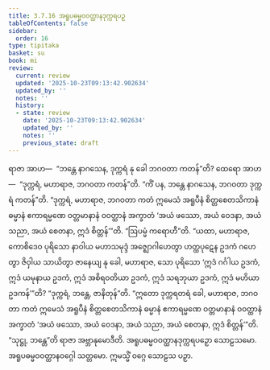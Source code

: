 ```yaml
---
title: 3.7.16 အရူပဓမ္မဝဝတ္ထာနဒုက္ကရပဉှ
tableOfContents: false
sidebar:
  order: 16
type: tipitaka
basket: su
book: mi
review:
  current: review
  updated: '2025-10-23T09:13:42.902634'
  updated_by: ''
  notes: ''
  history:
  - state: review
    date: '2025-10-23T09:13:42.902634'
    updated_by: ''
    notes: ''
    previous_state: draft
---
```



<ReviewStatus review={frontmatter.review} showDetails={true} />

<HypothesisAnnotation frontmatter={frontmatter} />

<DynamicBreadcrumb />

<Division number="109" book="mi" e="ch" v="28">

<Paragraph number="507" book="mi">
ရာဇာ အာဟ—  “ဘန္တေ နာဂသေန, ဒုက္ကရံ နု ခေါ ဘဂဝတာ ကတန်”တိ? ထေရော အာဟ—  “ဒုက္ကရံ, မဟာရာဇ, ဘဂဝတာ ကတန်”တိ. “ကိံ ပန, ဘန္တေ နာဂသေန, ဘဂဝတာ ဒုက္ကရံ ကတန်”တိ. “ဒုက္ကရံ, မဟာရာဇ, ဘဂဝတာ ကတံ ဣမေသံ အရူပီနံ စိတ္တစေတသိကာနံ ဓမ္မာနံ ဧကာရမ္မဏေ ဝတ္တမာနာနံ ဝဝတ္ထာနံ အက္ခာတံ ‘အယံ ဖဿော, အယံ ဝေဒနာ, အယံ သညာ, အယံ စေတနာ, ဣဒံ စိတ္တန်’”တိ.
</Paragraph>

<Paragraph number="508" book="mi">
“ဩပမ္မံ ကရောဟီ”တိ. “ယထာ, မဟာရာဇ, ကောစိဒေဝ ပုရိသော နာဝါယ မဟာသမုဒ္ဒံ အဇ္ဈောဂါဟေတွာ ဟတ္ထပုဋေန ဥဒကံ ဂဟေတွာ ဇိဝှါယ သာယိတွာ ဇာနေယျ နု ခေါ, မဟာရာဇ, သော ပုရိသော ‘ဣဒံ ဂင်္ဂါယ ဥဒကံ, ဣဒံ ယမုနာယ ဥဒကံ, ဣဒံ အစိရဝတိယာ ဥဒကံ, ဣဒံ သရဘုယာ ဥဒကံ, ဣဒံ မဟိယာ ဥဒကန်’”တိ? “ဒုက္ကရံ, ဘန္တေ, ဇာနိတုန်”တိ. “ဣတော ဒုက္ကရတရံ ခေါ, မဟာရာဇ, ဘဂဝတာ ကတံ ဣမေသံ အရူပီနံ စိတ္တစေတသိကာနံ ဓမ္မာနံ ဧကာရမ္မဏေ ဝတ္တမာနာနံ ဝဝတ္ထာနံ အက္ခာတံ ‘အယံ ဖဿော, အယံ ဝေဒနာ, အယံ သညာ, အယံ စေတနာ, ဣဒံ စိတ္တန်’”တိ. “သုဋ္ဌု, ဘန္တေ”တိ ရာဇာ အဗ္ဘာနုမောဒီတိ.

</Paragraph>
</Division>

<Paragraph number="509" type="center" book="mi">
အရူပဓမ္မဝဝတ္ထာနဒုက္ကရပဉှော သောဠသမော.



</Paragraph>

<Paragraph number="510" type="center" book="mi">
အရူပဓမ္မဝဝတ္ထာနဝဂ္ဂေါ သတ္တမော.



</Paragraph>

<Paragraph number="511" type="center" book="mi">
ဣမသ္မိံ ဝဂ္ဂေ သောဠသ ပဉှာ.
</Paragraph>